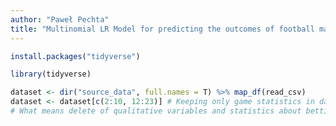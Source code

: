 ```yaml
---
author: "Paweł Pechta"
title: "Multinomial LR Model for predicting the outcomes of football matches"
---
```


```r
install.packages("tidyverse")
```


```r
library(tidyverse)

dataset <- dir("source_data", full.names = T) %>% map_df(read_csv)
dataset <- dataset[c(2:10, 12:23)] # Keeping only game statistics in dataset
# What means delete of qualitative variables and statistics about betting from source datasets 
```
